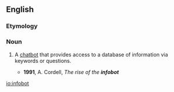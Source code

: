 ==English==

===Etymology===
{{compound|info|bot|lang=en}}

===Noun===
{{en-noun}}

# {{context|Internet|lang=en}} A [[chatbot]] that provides access to a database of information via keywords or questions.
#* '''1991''', A. Cordell, ''The rise of the '''infobot'''''

[[io:infobot]]